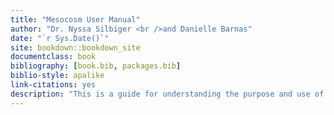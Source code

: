 ```yaml
--- 
title: "Mesocosm User Manual"
author: "Dr. Nyssa Silbiger <br />and Danielle Barnas"
date: "`r Sys.Date()`"
site: bookdown::bookdown_site
documentclass: book
bibliography: [book.bib, packages.bib]
biblio-style: apalike
link-citations: yes
description: "This is a guide for understanding the purpose and use of the experimental tank system, conceptualized and funded by the Silbiger Lab and located in the Loading Bay of Citrus Hall at California State University, Northridge."
---
```

